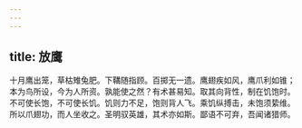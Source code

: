 ```yaml
---
---
---
```

title: 放鹰
---



十月鹰出笼，草枯雉兔肥。下鞲随指顾。百掷无一遗。鹰翅疾如风，鹰爪利如锥；本为鸟所设，今为人所资。孰能使之然？有术甚易知。取其向背性，制在饥饱时。不可使长饱，不可使长饥。饥则力不足，饱则背人飞。乘饥纵搏击，未饱须絷维。所以爪翅功，而人坐收之。圣明驭英雄，其术亦如斯。鄙语不可弃，吾闻诸猎师。